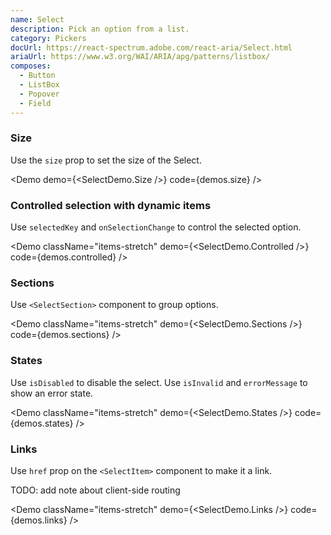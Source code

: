 ```yaml
---
name: Select
description: Pick an option from a list.
category: Pickers
docUrl: https://react-spectrum.adobe.com/react-aria/Select.html
ariaUrl: https://www.w3.org/WAI/ARIA/apg/patterns/listbox/
composes:
  - Button
  - ListBox
  - Popover
  - Field
---
```


### Size

Use the `size` prop to set the size of the Select.

<Demo demo={<SelectDemo.Size />} code={demos.size} />

### Controlled selection with dynamic items

Use `selectedKey` and `onSelectionChange` to control the selected option.

<Demo
  className="items-stretch"
  demo={<SelectDemo.Controlled />}
  code={demos.controlled}
/>

### Sections

Use `<SelectSection>` component to group options.

<Demo
  className="items-stretch"
  demo={<SelectDemo.Sections />}
  code={demos.sections}
/>

### States

Use `isDisabled` to disable the select. Use `isInvalid` and `errorMessage` to
show an error state.

<Demo
  className="items-stretch"
  demo={<SelectDemo.States />}
  code={demos.states}
/>

### Links

Use `href` prop on the `<SelectItem>` component to make it a link.

TODO: add note about client-side routing

<Demo
  className="items-stretch"
  demo={<SelectDemo.Links />}
  code={demos.links}
/>
